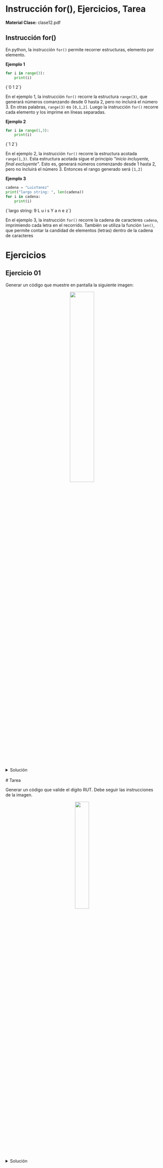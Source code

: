 
# Instrucción for(), Ejercicios, Tarea
**Material Clase:** <ExternalLink href="/inacap/ti3v11/docs/clase12.pdf">clase12.pdf</ExternalLink>

## Instrucción for()
En python, la instrucción `for()` permite recorrer estructuras, elemento por elemento.

**Ejemplo 1**
```python
for i in range(3):
    print(i)
```
<TerminalOutput withBg>
{`0
1
2`}
</TerminalOutput>

En el ejemplo 1, la instrucción `for()` recorre la estructura `range(3)`, que generará números comanzando desde 0 hasta 2, pero no incluirá el número 3. En otras palabras, `range(3)` es `[0,1,2]`. Luego la instrucción `for()` recorre cada elemento y los imprime en líneas separadas.

**Ejemplo 2**
```python
for i in range(1,3):
	print(i)
```
<TerminalOutput withBg>
{`1
2`}
</TerminalOutput>

En el ejemplo 2, la instrucción `for()` recorre la estructura acotada `range(1,3)`. Esta estructura acotada sigue el principio *"inicio incluyente, final excluyente"*. Esto es, generará números comenzando desde 1 hasta 2, pero no incluirá el número 3. Entonces el rango generado será `[1,2]`

**Ejemplo 3**
```python
cadena = "LuisYanez"
print("largo string: ", len(cadena))
for i in cadena:
	print(i)
```
<TerminalOutput withBg>
{`largo string: 9
L
u
i
s
Y
a
n
e
z`}
</TerminalOutput>

En el ejemplo 3, la instrucción `for()` recorre la cadena de caracteres `cadena`, imprimiendo cada letra en el recorrido. También se utiliza la función `len()`, que permite contar la candidad de elementos (letras) dentro de la cadena de caracteres

# Ejercicios

## Ejercicio 01

Generar un código que muestre en pantalla la siguiente imagen:

<center>
  <img src="/inacap/ti3v11/images/fig05.png" width="40%" />
</center>

<details>
    <summary>Solución</summary>
<br/>
```python
print("PROMEDIO DE NOTAS")
numNotas = int(input("ingrese el numero de notas: "))
sumNotas = 0
for i in range(numNotas):
    nota = float(input(f"ingrese la nota {i+1}: "))
    sumNotas = sumNotas + nota
promedio = sumNotas / numNotas

print("Promedio 1: ", promedio)
print("Promedio 2: ", round(promedio))
print("Promedio 3: ", round(promedio,1))
print(f"Promedio 4: {promedio:.2f}")
```
</details>

## Ejercicio 02
Generar un código que muestre en pantalla la siguiente imagen:

<center>
  <img src="/inacap/ti3v11/images/fig06.png" width="40%"/>
</center>

<details>
    <summary>Solución</summary>
<br/>
```python
nombre = input("ingrese el nombre: ")

print("Largo String: ", len(nombre))
for i in nombre:
    print(i)
```
</details>

<br/>
# Tarea

Generar un código que valide el dígito RUT. Debe seguir las instrucciones de la imagen.

<center>
  <img src="/inacap/ti3v11/images/fig07.png" width="30%" />
</center>

<details>
    <summary>Solución</summary>
<br/>
```python
print()
print('------------------------------')
print('Operación de validación de rut')
print('------------------------------')
print()

rut = input('Ingrese rut: ')
print()
print('Rut:', end=' ')

# eliminar '.'
aux = ''
for i in rut:
    if (i != '.'):
        aux += i
        print(i,end=' ')

# eliminar '-'
digito = ''
for i in aux:
    digito = digito + i if (i != '-') else digito

# eliminar num verificador y conv. a entero
digito = int(digito[:-1])

# multiplicar 'digito invertida' por factor 2,...,7,2,...,7 y sumarlas
suma = 0
factor = 2
print() #restaurar a modo salto linea
print() #salto linea
while (digito > 0):
    print(f'{digito%10} * {factor} = {digito%10 * factor}')
    suma += (digito % 10) * factor
    digito = int(digito / 10)
    factor = 2 if (factor == 7) else factor + 1
print()
print('SUMA:',suma)

# división por 11
print()
print(f'DIVISION: {suma} / 11 = {suma/11}')

# tomar solo decimales
digito = (suma/11) - int(suma/11)

# despejar 'digito'
print()
print(f'Dígito: ( 11 - ( 11 * ({digito}) ) )')
print(f'Dígito: ( 11 - ({11 * digito}) )')
print(f'Dígito: ({11-(11 * digito)})')
print(f'Dígito: {round(11-(11 * digito))}')
digito = round(11-(11 * digito))

# caso especial: 'digito = 10 o 11'
digito = 'K' if (digito == 10) else 0 if (digito == 11) else digito
print(f'Dígito: {digito}') if digito in ['K',0] else None
```
</details>
